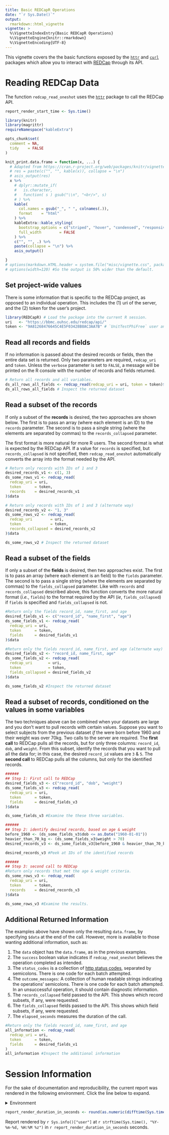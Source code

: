 ```yaml
---
title: Basic REDCapR Operations
date: "`r Sys.Date()`"
output:
  rmarkdown::html_vignette
vignette: >
  %\VignetteIndexEntry{Basic REDCapR Operations}
  %\VignetteEngine{knitr::rmarkdown}
  %\VignetteEncoding{UTF-8}
---
```


This vignette covers the the basic functions exposed by the [`httr`](https://github.com/hadley/httr) and [`curl`](https://cran.r-project.org/package=curl) packages which allow you to interact with [REDCap](https://www.project-redcap.org/) through its API.

Reading REDCap Data
==================================================================

The function `redcap_read_oneshot` uses the [`httr`](https://cran.r-project.org/package=httr) package to call the REDCap API.
```r
report_render_start_time <- Sys.time()

library(knitr)
library(magrittr)
requireNamespace("kableExtra")

opts_chunk$set(
  comment = NA,
  tidy    = FALSE
)

knit_print.data.frame = function(x, ...) {
  # Adapted from https://cran.r-project.org/web/packages/knitr/vignettes/knit_print.html
  # res = paste(c("", "", kable(x)), collapse = "\n")
  # asis_output(res)
  x %>%
    # dplyr::mutate_if(
    #   is.character,
    #   function( s ) gsub("\\n", "<br/>", s)
    # ) %>%
    kable(
      col.names = gsub("_", " ", colnames(.)),
      format    = "html"
    ) %>%
    kableExtra::kable_styling(
      bootstrap_options = c("striped", "hover", "condensed", "responsive"),
      full_width        = FALSE
    ) %>%
    c("", "", .) %>%
    paste(collapse = "\n") %>%
    asis_output()

}
# options(markdown.HTML.header = system.file("misc/vignette.css", package = "REDCapR"))
# options(width=120) #So the output is 50% wider than the default.
```

Set project-wide values
------------------------------------------------------------------

There is some information that is specific to the REDCap project, as opposed to an individual operation.  This includes the (1) uri of the server, and the (2) token for the user's project.

```r
library(REDCapR) # Load the package into the current R session.
uri   <- "https://bbmc.ouhsc.edu/redcap/api/"
token <- "9A81268476645C4E5F03428B8AC3AA7B" # `UnitTestPhiFree` user and simple project (pid 153)
```

Read all records and fields
------------------------------------------------------------------

If no information is passed about the desired records or fields, then the entire data set is returned.  Only two parameters are required, `redcap_uri` and `token`.  Unless the `verbose` parameter is set to `FALSE`, a message will be printed on the R console with the number of records and fields returned.

```r
# Return all records and all variables.
ds_all_rows_all_fields <- redcap_read(redcap_uri = uri, token = token)$data
ds_all_rows_all_fields # Inspect the returned dataset
```

Read a subset of the records
------------------------------------------------------------------

If only a subset of the **records** is desired, the two approaches are shown below.  The first is to pass an array (where each element is an ID) to the `records` parameter.  The second is to pass a single string (where the elements are separated by commas) to the `records_collapsed` parameter.

The first format is more natural for more R users.  The second format is what is expected by the REDCap API.  If a value for `records` is specified, but `records_collapsed` is not specified, then `redcap_read_oneshot` automatically converts the array into the format needed by the API.

```r
# Return only records with IDs of 1 and 3
desired_records_v1 <- c(1, 3)
ds_some_rows_v1 <- redcap_read(
  redcap_uri = uri,
  token      = token,
  records    = desired_records_v1
)$data

# Return only records with IDs of 1 and 3 (alternate way)
desired_records_v2 <- "1, 3"
ds_some_rows_v2 <- redcap_read(
  redcap_uri        = uri,
  token             = token,
  records_collapsed = desired_records_v2
)$data

ds_some_rows_v2 # Inspect the returned dataset
```

Read a subset of the fields
------------------------------------------------------------------

If only a subset of the **fields** is desired, then two approaches exist.  The first is to pass an array (where each element is an field) to the `fields` parameter.  The second is to pass a single string (where the elements are separated by commas) to the `fields_collapsed` parameter. Like with `records` and `records_collapsed` described above, this function converts the more natural format (*i.e.*, `fields`) to the format required by the API (*ie*, `fields_collapsed`) if `fields` is specified and `fields_collapsed` is not.

```r
#Return only the fields record_id, name_first, and age
desired_fields_v1 <- c("record_id", "name_first", "age")
ds_some_fields_v1 <- redcap_read(
  redcap_uri = uri,
  token      = token,
  fields     = desired_fields_v1
)$data

#Return only the fields record_id, name_first, and age (alternate way)
desired_fields_v2 <- "record_id, name_first, age"
ds_some_fields_v2 <- redcap_read(
  redcap_uri       = uri,
  token            = token,
  fields_collapsed = desired_fields_v2
)$data

ds_some_fields_v2 #Inspect the returned dataset
```

Read a subset of records, conditioned on the values in some variables
------------------------------------------------------------------

The two techniques above can be combined when your datasets are large and you don't want to pull records with certain values.  Suppose you want to select subjects from the previous dataset *if* the were born before 1960 and their weight was over 70kg.  Two calls to the server are required.  The **first call** to REDCap pulls all the records, but for only three columns: `record_id`, `dob`, and `weight`.  From this subset, identify the records that you want to pull all the data for; in this case, the desired `record_id` values are `3` & `5`.  The **second call** to REDCap pulls all the columns, but only for the identified records.

```r
######
## Step 1: First call to REDCap
desired_fields_v3 <- c("record_id", "dob", "weight")
ds_some_fields_v3 <- redcap_read(
  redcap_uri = uri,
  token      = token,
  fields     = desired_fields_v3
)$data

ds_some_fields_v3 #Examine the these three variables.

######
## Step 2: identify desired records, based on age & weight
before_1960 <- (ds_some_fields_v3$dob <= as.Date("1960-01-01"))
heavier_than_70_kg <- (ds_some_fields_v3$weight > 70)
desired_records_v3 <- ds_some_fields_v3[before_1960 & heavier_than_70_kg, ]$record_id

desired_records_v3 #Peek at IDs of the identified records

######
## Step 3: second call to REDCap
#Return only records that met the age & weight criteria.
ds_some_rows_v3 <- redcap_read(
  redcap_uri = uri,
  token      = token,
  records    = desired_records_v3
)$data

ds_some_rows_v3 #Examine the results.
```

Additional Returned Information
------------------------------------------------------------------

The examples above have shown only the resulting `data.frame`, by specifying `$data` at the end of the call.  However, more is available to those wanting additional information, such as:

1. The `data` object has the `data.frame`, as in the previous examples.
1. The `success` boolean value indicates if `redcap_read_oneshot` believes the operation completed as intended.
1. The `status_codes` is a collection of [http status codes](https://en.wikipedia.org/wiki/List_of_HTTP_status_codes), separated by semicolons.  There is one code for each batch attempted.
1. The `outcome_messages`: A collection of human readable strings indicating the operations' semicolons.  There is one code for each batch attempted.  In an unsuccessful operation, it should contain diagnostic information.
1. The `records_collapsed` field passed to the API.  This shows which record subsets, if any, were requested.
1. The `fields_collapsed` fields passed to the API.  This shows which field subsets, if any, were requested.
1. The `elapsed_seconds` measures the duration of the call.

```r
#Return only the fields record_id, name_first, and age
all_information <- redcap_read(
  redcap_uri = uri,
  token      = token,
  fields     = desired_fields_v1
)
all_information #Inspect the additional information
```

Session Information
==================================================================

For the sake of documentation and reproducibility, the current report was rendered in the following environment.  Click the line below to expand.

<details>
  <summary>Environment <span class="glyphicon glyphicon-plus-sign"></span></summary>
```r
if (requireNamespace("sessioninfo", quietly = TRUE)) {
  sessioninfo::session_info()
} else {
  sessionInfo()
}
```
</details>

```r
report_render_duration_in_seconds <- round(as.numeric(difftime(Sys.time(), report_render_start_time, units = "secs")))
```

Report rendered by `r Sys.info()["user"]` at `r strftime(Sys.time(), "%Y-%m-%d, %H:%M %z")` in `r report_render_duration_in_seconds` seconds.
